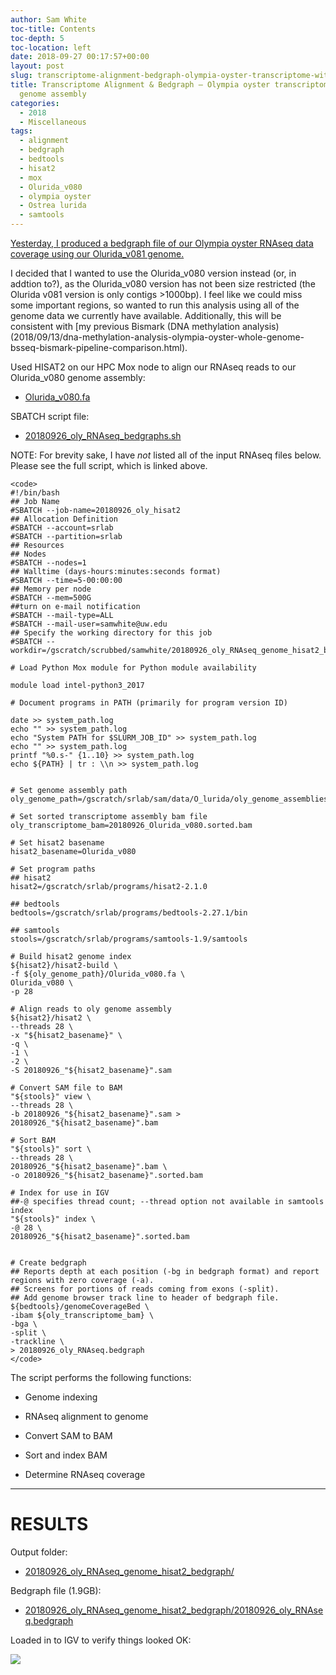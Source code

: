 ```yaml
---
author: Sam White
toc-title: Contents
toc-depth: 5
toc-location: left
date: 2018-09-27 00:17:57+00:00
layout: post
slug: transcriptome-alignment-bedgraph-olympia-oyster-transcriptome-with-olurida_v080-genome-assembly
title: Transcriptome Alignment & Bedgraph – Olympia oyster transcriptome with Olurida_v080
  genome assembly
categories:
  - 2018
  - Miscellaneous
tags:
  - alignment
  - bedgraph
  - bedtools
  - hisat2
  - mox
  - Olurida_v080
  - olympia oyster
  - Ostrea lurida
  - samtools
---
```


[Yesterday, I produced a bedgraph file of our Olympia oyster RNAseq data coverage using our Olurida_v081 genome.](https://robertslab.github.io/sams-notebook/posts/2018/2018-09-26-bedgraph-olympia-oyster-transcriptome-with-olurida_v081-genome-assembly/)

I decided that I wanted to use the Olurida_v080 version instead (or, in addtion to?), as the Olurida_v080 version has not been size restricted (the Olurida v081 version is only contigs >1000bp). I feel like we could miss some important regions, so wanted to run this analysis using all of the genome data we currently have available. Additionally, this will be consistent with [my previous Bismark (DNA methylation analysis)(2018/09/13/dna-methylation-analysis-olympia-oyster-whole-genome-bsseq-bismark-pipeline-comparison.html).

Used HISAT2 on our HPC Mox node to align our RNAseq reads to our Olurida_v080 genome assembly:





  * [Olurida_v080.fa](https://owl.fish.washington.edu/halfshell/genomic-databank/Olurida_v080.fa)



SBATCH script file:



  * [20180926_oly_RNAseq_bedgraphs.sh](https://owl.fish.washington.edu/Athaliana/20180926_oly_RNAseq_genome_hisat2_bedgraph.sh)



NOTE: For brevity sake, I have _not_ listed all of the input RNAseq files below. Please see the full script, which is linked above.


    
    <code>
    #!/bin/bash
    ## Job Name
    #SBATCH --job-name=20180926_oly_hisat2
    ## Allocation Definition 
    #SBATCH --account=srlab
    #SBATCH --partition=srlab
    ## Resources
    ## Nodes
    #SBATCH --nodes=1
    ## Walltime (days-hours:minutes:seconds format)
    #SBATCH --time=5-00:00:00
    ## Memory per node
    #SBATCH --mem=500G
    ##turn on e-mail notification
    #SBATCH --mail-type=ALL
    #SBATCH --mail-user=samwhite@uw.edu
    ## Specify the working directory for this job
    #SBATCH --workdir=/gscratch/scrubbed/samwhite/20180926_oly_RNAseq_genome_hisat2_bedgraph
    
    # Load Python Mox module for Python module availability
    
    module load intel-python3_2017
    
    # Document programs in PATH (primarily for program version ID)
    
    date >> system_path.log
    echo "" >> system_path.log
    echo "System PATH for $SLURM_JOB_ID" >> system_path.log
    echo "" >> system_path.log
    printf "%0.s-" {1..10} >> system_path.log
    echo ${PATH} | tr : \\n >> system_path.log
    
    
    # Set genome assembly path
    oly_genome_path=/gscratch/srlab/sam/data/O_lurida/oly_genome_assemblies
    
    # Set sorted transcriptome assembly bam file
    oly_transcriptome_bam=20180926_Olurida_v080.sorted.bam
    
    # Set hisat2 basename
    hisat2_basename=Olurida_v080
    
    # Set program paths
    ## hisat2
    hisat2=/gscratch/srlab/programs/hisat2-2.1.0
    
    ## bedtools
    bedtools=/gscratch/srlab/programs/bedtools-2.27.1/bin
    
    ## samtools
    stools=/gscratch/srlab/programs/samtools-1.9/samtools
    
    # Build hisat2 genome index
    ${hisat2}/hisat2-build \
    -f ${oly_genome_path}/Olurida_v080.fa \
    Olurida_v080 \
    -p 28
    
    # Align reads to oly genome assembly
    ${hisat2}/hisat2 \
    --threads 28 \
    -x "${hisat2_basename}" \
    -q \
    -1 \
    -2 \
    -S 20180926_"${hisat2_basename}".sam
    
    # Convert SAM file to BAM
    "${stools}" view \
    --threads 28 \
    -b 20180926_"${hisat2_basename}".sam > 20180926_"${hisat2_basename}".bam
    
    # Sort BAM
    "${stools}" sort \
    --threads 28 \
    20180926_"${hisat2_basename}".bam \
    -o 20180926_"${hisat2_basename}".sorted.bam
    
    # Index for use in IGV
    ##-@ specifies thread count; --thread option not available in samtools index
    "${stools}" index \
    -@ 28 \
    20180926_"${hisat2_basename}".sorted.bam
    
    
    # Create bedgraph
    ## Reports depth at each position (-bg in bedgraph format) and report regions with zero coverage (-a).
    ## Screens for portions of reads coming from exons (-split).
    ## Add genome browser track line to header of bedgraph file.
    ${bedtools}/genomeCoverageBed \
    -ibam ${oly_transcriptome_bam} \
    -bga \
    -split \
    -trackline \
    > 20180926_oly_RNAseq.bedgraph
    </code>



The script performs the following functions:





  * Genome indexing


  * RNAseq alignment to genome


  * Convert SAM to BAM


  * Sort and index BAM


  * Determine RNAseq coverage





* * *





# RESULTS



Output folder:





  * [20180926_oly_RNAseq_genome_hisat2_bedgraph/](https://owl.fish.washington.edu/Athaliana/20180926_oly_RNAseq_genome_hisat2_bedgraph)



Bedgraph file (1.9GB):



  * [20180926_oly_RNAseq_genome_hisat2_bedgraph/20180926_oly_RNAseq.bedgraph](https://owl.fish.washington.edu/Athaliana/20180926_oly_RNAseq_genome_hisat2_bedgraph/20180926_oly_RNAseq.bedgraph)



Loaded in to IGV to verify things looked OK:

![](https://owl.fish.washington.edu/Athaliana/20180926_oly_RNAseq_coverage_Oluridav080_IGV.png)
